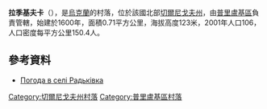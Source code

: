 {{coord|50|42|29|N|32|15|15|E|scale:100000|display=title}}

'''拉季基夫卡'''（{{lang-uk|Радьківка}}），是[[烏克蘭|烏克蘭]]的村落，位於該國北部[[切爾尼戈夫州|切爾尼戈夫州]]，由[[普里盧基區|普里盧基區]]負責管轄，始建於1600年，面積0.71平方公里，海拔高度123米，2001年人口106，人口密度每平方公里150.4人。

==參考資料==
* [http://weather.in.ua/ua/chernigovskaja/22023 Погода в селі Радьківка] {{Wayback|url=http://weather.in.ua/ua/chernigovskaja/22023 |date=20190224001717 }}

[[Category:切爾尼戈夫州村落|Category:切爾尼戈夫州村落]]
[[Category:普里盧基區村落|Category:普里盧基區村落]]


{{Chernihiv-geo-stub}}